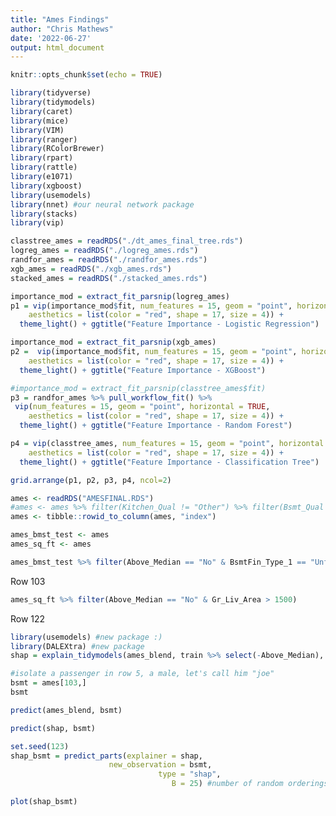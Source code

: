 ```yaml
---
title: "Ames Findings"
author: "Chris Mathews"
date: '2022-06-27'
output: html_document
---
```


```r
knitr::opts_chunk$set(echo = TRUE)
```

```r
library(tidyverse)
library(tidymodels)
library(caret)
library(mice)
library(VIM)
library(ranger)
library(RColorBrewer)
library(rpart)
library(rattle)
library(e1071)
library(xgboost)
library(usemodels)
library(nnet) #our neural network package
library(stacks)
library(vip)
```

```r
classtree_ames = readRDS("./dt_ames_final_tree.rds")
logreg_ames = readRDS("./logreg_ames.rds")
randfor_ames = readRDS("./randfor_ames.rds")
xgb_ames = readRDS("./xgb_ames.rds")
stacked_ames = readRDS("./stacked_ames.rds")
```

```r
importance_mod = extract_fit_parsnip(logreg_ames)
p1 = vip(importance_mod$fit, num_features = 15, geom = "point", horizontal = TRUE, 
    aesthetics = list(color = "red", shape = 17, size = 4)) +
  theme_light() + ggtitle("Feature Importance - Logistic Regression")
```

```r
importance_mod = extract_fit_parsnip(xgb_ames)
p2 =  vip(importance_mod$fit, num_features = 15, geom = "point", horizontal = TRUE, 
    aesthetics = list(color = "red", shape = 17, size = 4)) +
  theme_light() + ggtitle("Feature Importance - XGBoost")
```

```r
#importance_mod = extract_fit_parsnip(classtree_ames$fit)
p3 = randfor_ames %>% pull_workflow_fit() %>% 
 vip(num_features = 15, geom = "point", horizontal = TRUE, 
    aesthetics = list(color = "red", shape = 17, size = 4)) +
  theme_light() + ggtitle("Feature Importance - Random Forest")

```
```r
p4 = vip(classtree_ames, num_features = 15, geom = "point", horizontal = TRUE, 
    aesthetics = list(color = "red", shape = 17, size = 4)) +
  theme_light() + ggtitle("Feature Importance - Classification Tree")
```

```r
grid.arrange(p1, p2, p3, p4, ncol=2)
```

```r
ames <- readRDS("AMESFINAL.RDS")
#ames <- ames %>% filter(Kitchen_Qual != "Other") %>% filter(Bsmt_Qual != "Other")
ames <- tibble::rowid_to_column(ames, "index")
```

```r
ames_bmst_test <- ames 
ames_sq_ft <- ames
```

```r
ames_bmst_test %>% filter(Above_Median == "No" & BsmtFin_Type_1 == "Unf")
```
Row 103

```r
ames_sq_ft %>% filter(Above_Median == "No" & Gr_Liv_Area > 1500)
```

Row 122

```r
library(usemodels) #new package :)
library(DALEXtra) #new package
shap = explain_tidymodels(ames_blend, train %>% select(-Above_Median), y = train$Above_Median == "Yes")
```

```r
#isolate a passenger in row 5, a male, let's call him "joe"
bsmt = ames[103,]
bsmt
```

```r
predict(ames_blend, bsmt)
```


```r
predict(shap, bsmt)
```

```r
set.seed(123)
shap_bsmt = predict_parts(explainer = shap, 
                      new_observation = bsmt, 
                                 type = "shap",
                                    B = 25) #number of random orderings of the predictors
```

```r
plot(shap_bsmt)
```


